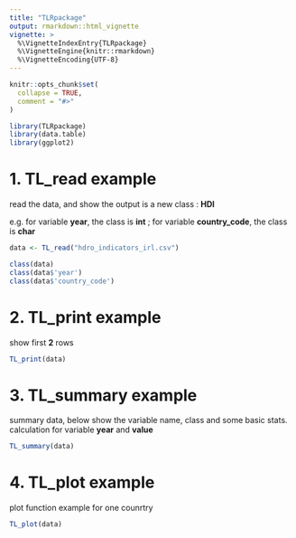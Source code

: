 ```yaml
---
title: "TLRpackage"
output: rmarkdown::html_vignette
vignette: >
  %\VignetteIndexEntry{TLRpackage}
  %\VignetteEngine{knitr::rmarkdown}
  %\VignetteEncoding{UTF-8}
---
```


```r
knitr::opts_chunk$set(
  collapse = TRUE,
  comment = "#>"
)
```

```r
library(TLRpackage)
library(data.table)
library(ggplot2)
```

# 1. TL_read example

read the data, and show the output is a new class : **HDI**

e.g. for variable **year**, the class is **int** ; for variable **country_code**, the class is **char**

```r
data <- TL_read("hdro_indicators_irl.csv")

class(data)
class(data$'year')
class(data$'country_code')
```

# 2. TL_print example

show first **2** rows

```r
TL_print(data)
```

# 3. TL_summary example

summary data, below show the variable name, class and some basic stats. calculation for variable **year** and **value**

```r
TL_summary(data)
```

# 4. TL_plot example

plot function example for one counrtry

```r
TL_plot(data)
```
